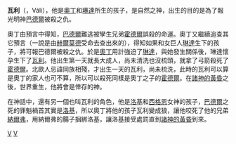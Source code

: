 '''瓦利'''（{{lang|en|Vali}}，Váli），他是[[奧丁|奧丁]]和[[琳達|琳達]]所生的孩子，是自然之神，出生的目的是為了報光明神[[巴德爾|巴德爾]]被殺之仇。

奧丁由預言中得知，[[巴德爾|巴德爾]]難逃被孿生兄弟[[霍德爾|霍德爾]]誤殺的命運。奧丁又繼續追查其它預言（一說是由[[赫爾莫德|赫爾莫德]]受命去查出來的），得知如果和女巨人[[琳達|琳達]]生下的孩子，將可報巴德爾被殺之仇。於是[[奧丁|奧丁]]用計強迫了[[琳達|琳達]]，與她發生關係後，琳達懷孕生下了[[瓦利|瓦利]]。他出生第一天就長大成人，尚未清洗也沒梳頭，就拿了弓箭殺死了[[霍德爾|霍德爾]]。北歐人忌諱同族相殘，才出生一天的瓦利，尚未梳洗，此時的瓦利可以算是奧丁的家人也可不算，所以可以殺死同樣是奧丁之子的[[霍德爾|霍德爾]]。在[[諸神的黃昏|諸神的黃昏]]之後，世界重生，他將會是倖存的神。

在神話中，還有另一個也叫瓦利的角色，他是[[洛基|洛基]]和[[西格恩|西格恩]]女神的孩子，[[巴德爾|巴德爾]]之死的罪魁禍首其實是[[洛基|洛基]]，所以奧丁將他的孩子瓦利變成狼，讓他咬死了他的兄弟[[納爾弗|納爾弗]]，用納爾弗的腸子捆綁洛基，讓洛基接受處罰直到[[諸神的黃昏|諸神的黃昏]]到來。


{{北歐神話}}
[[Category:北歐神祇|V]]
[[Category:自然神|V]]